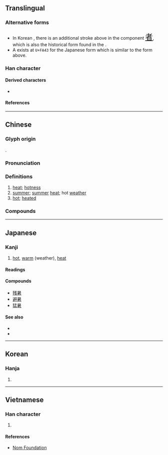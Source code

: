 {{also|署|者}}
{{character info/new}}
{{character info/new|codepoint=0xfa43}}
==Translingual==

===Alternative forms===
* In Korean {{w|hanja}}, there is an additional {{l|mul|丶}} stroke above {{l|mul|日}} in the component <font size=5, font lang=ko>[[者#Translingual|者]]</font>, which is also the historical form found in the {{w|Kangxi dictionary}}.
* A {{w|CJK Compatibility Ideographs|CJK compatibility ideograph}} exists at <code>U+FA43</code> for the Japanese {{w|kyūjitai}} form which is similar to the form above.

===Han character===
{{Han char|rn=72|rad=日|as=08|ask+=09|sn=12|snk+=13|four=60604|canj=AJKA,AJKI|ids=⿱日者(GHTJV),⿳日⿸耂丶日(K,<code>U+FA43</code>)}}

====Derived characters====
* {{l|mul|[[濐]], [[龧]], [[𮟕]], [[𭿦]], [[𮘼]], [[鱪]], [[𢋂]], [[𦾧]], [[𤻃]]}}

====References====
{{Han ref|kx=0498.130|dkj=14031|dj=0866.110|hdz=21516.020|uh=6691}}
{{Han ref|uh=FA43}}

----

==Chinese==
{{zh-forms}}

===Glyph origin===
{{Han etym}}
{{Han compound|日|者|c1=s|c2=p|ls=psc}}.

===Pronunciation===
{{zh-pron
|m=shǔ
|c=syu2
|mn=xm,tw:sú/qz:sír/zz,ph:sí
|w=2sr
|mc=y
|oc=y
|ma=
|cat=n,a
}}

===Definitions===
{{zh-hanzi}}

# [[heat]]; [[hotness]]
# [[summer]]; [[summer]] [[heat]]; hot [[weather]]
# [[hot]]; [[heated]]

===Compounds===
{{zh-der|去暑|徂暑|寒暑|寒來暑往|小暑|伏暑|中暑|大專暑訓|大暑|受暑|再寒暑|寒暑表|寒暑推移|寒耕暑耘|溽暑|蒸暑|浮瓜避暑|暑伏|炎暑|暑修班|暑月|暑期學校|拂暑|盛暑|殘暑|盛暑祁寒|癉暑|暑往寒來|暑歲|祁寒暑雨|暑氣|祁寒溽暑|烈暑|暑期|暑假|消暑|暑來寒往|暑天|暑雨|暑熱|酷暑|觸暑|避暑勝地|繁暑|隆暑|避暑|逭暑|闌暑|處暑}}

----

==Japanese==
{{ja-kanji forms|k=y}}

===Kanji===
{{ja-kanji|grade=3|rs=日08}}

# [[hot]], [[warm]] (weather), [[heat]]

====Readings====
{{ja-readings
|goon=しょ<しよ
|kanon=しょ<しよ
|kun=あつ-い
}}

====Compounds====
* [[残暑]]
* [[避暑]]
* [[猛暑]]

====See also====
* {{l|ja|暑い}}
* {{l|ja|暑さ}}

----

==Korean==

===Hanja===
{{ko-hanja|hangeul=서|eumhun=|rv=seo|mr=sŏ|y=se}}

# {{defn|lang=ko|sort=日08}}

----

==Vietnamese==

===Han character===
{{vi-readings|rs=日08|hanviet=thử}}

# {{defn|lang=vi|sort=日08}}

====References====
* [http://nomfoundation.org/common/nom_details.php?codepoint=6691 Nom Foundation]